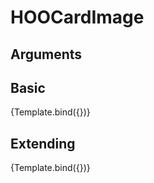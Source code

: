 
<Meta title="Molecules/Card-Elements/HOOCardImage" component={HOOCardImage} />

# HOOCardImage


## Arguments

<ArgsTable of={HOOCardImage} />


## Basic
<Canvas>
  <Story 
    name="Basic"
    args = { 
      { imageSource: "https://placekitten.com/320/180", imageAlt: "Kitten", width: 320, height: 180 }
    }>
    {Template.bind({})}
  </Story>
</Canvas>

## Extending
<Canvas>
  <Story 
    name="Extending"
    args = { 
     { imageSource: "https://placekitten.com/320/180", imageAlt: "Kitten", width: 320, height: 180, rootElementAttributes: { style: { backgroundColor: "pink" } }}
    }>
    {Template.bind({})}
  </Story>
</Canvas>